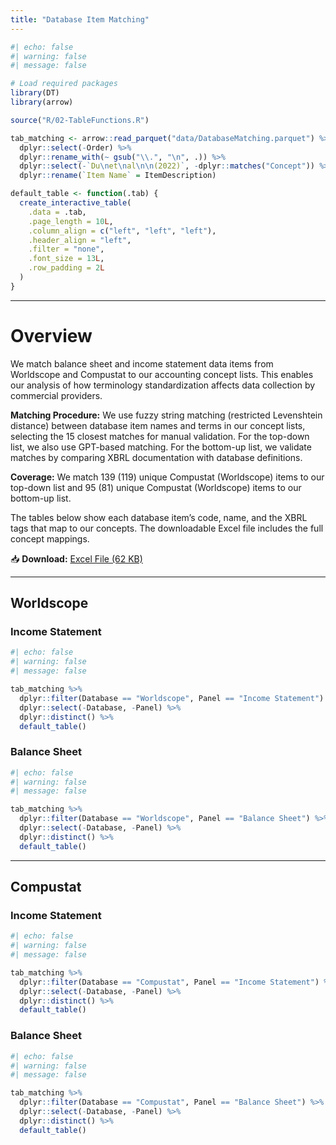 ```yaml
---
title: "Database Item Matching"
---
```

```r
#| echo: false
#| warning: false
#| message: false

# Load required packages
library(DT)
library(arrow)

source("R/02-TableFunctions.R")

tab_matching <- arrow::read_parquet("data/DatabaseMatching.parquet") %>%
  dplyr::select(-Order) %>%
  dplyr::rename_with(~ gsub("\\.", "\n", .)) %>%
  dplyr::select(-`Du\net\nal\n\n(2022)`, -dplyr::matches("Concept")) %>%
  dplyr::rename(`Item Name` = ItemDescription)

default_table <- function(.tab) {
  create_interactive_table(
    .data = .tab,
    .page_length = 10L,
    .column_align = c("left", "left", "left"),
    .header_align = "left",
    .filter = "none",
    .font_size = 13L,
    .row_padding = 2L
  )
}
```

------------------------------------------------------------------------

# Overview

We match balance sheet and income statement data items from Worldscope and Compustat to our accounting concept lists. This enables our analysis of how terminology standardization affects data collection by commercial providers.

**Matching Procedure:** We use fuzzy string matching (restricted Levenshtein distance) between database item names and terms in our concept lists, selecting the 15 closest matches for manual validation. For the top-down list, we also use GPT-based matching. For the bottom-up list, we validate matches by comparing XBRL documentation with database definitions.

**Coverage:** We match 139 (119) unique Compustat (Worldscope) items to our top-down list and 95 (81) unique Compustat (Worldscope) items to our bottom-up list.

The tables below show each database item's code, name, and the XBRL tags that map to our concepts. The downloadable Excel file includes the full concept mappings.

📥 **Download:** [Excel File (62 KB)](downloads/DatabaseConceptMatching.xlsx)

------------------------------------------------------------------------

## Worldscope

::: panel-tabset

### Income Statement
```r
#| echo: false
#| warning: false
#| message: false

tab_matching %>%
  dplyr::filter(Database == "Worldscope", Panel == "Income Statement") %>%
  dplyr::select(-Database, -Panel) %>%
  dplyr::distinct() %>%
  default_table()
```

### Balance Sheet
```r
#| echo: false
#| warning: false
#| message: false

tab_matching %>%
  dplyr::filter(Database == "Worldscope", Panel == "Balance Sheet") %>%
  dplyr::select(-Database, -Panel) %>%
  dplyr::distinct() %>%
  default_table()
```
:::

------------------------------------------------------------------------

## Compustat

::: panel-tabset
### Income Statement
```r
#| echo: false
#| warning: false
#| message: false

tab_matching %>%
  dplyr::filter(Database == "Compustat", Panel == "Income Statement") %>%
  dplyr::select(-Database, -Panel) %>%
  dplyr::distinct() %>%
  default_table()
```

### Balance Sheet
```r
#| echo: false
#| warning: false
#| message: false

tab_matching %>%
  dplyr::filter(Database == "Compustat", Panel == "Balance Sheet") %>%
  dplyr::select(-Database, -Panel) %>%
  dplyr::distinct() %>%
  default_table()
```
:::
